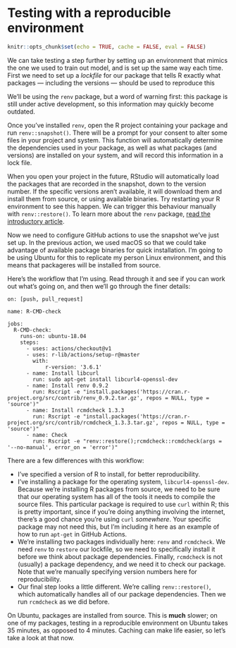 # Testing with a reproducible environment

```r
knitr::opts_chunk$set(echo = TRUE, cache = FALSE, eval = FALSE)
```

We can take testing a step further by setting up an environment that mimics the one we used to train out model, and is set up the same way each time. First we need to set up a *lockfile* for our package that tells R exactly what packages --- including the versions --- should be used to reproduce this 

We'll be using the `renv` package, but a word of warning first: this package is still under active development, so this information may quickly become outdated.

Once you've installed `renv`, open the R project containing your package and run `renv::snapshot()`. There will be a prompt for your consent to alter some files in your project and system. This function will automatically determine the dependencies used in your package, as well as what packages (and versions) are installed on your system, and will record this information in a lock file.

When you open your project in the future, RStudio will automatically load the packages that are recorded in the snapshot, down to the version number. If the specific versions aren't available, it will download them and install them from source, or using available binaries. Try restarting your R environment to see this happen. We can trigger this behaviour manually with `renv::restore()`. To learn more about the `renv` package, [read the introductory article](https://rstudio.github.io/renv/articles/renv.html).

Now we need to configure GitHub actions to use the snapshot we've just set up. In the previous action, we used macOS so that we could take advantage of available package binaries for quick installation. I'm going to be using Ubuntu for this to replicate my person Linux environment, and this means that packageres will be installed from source.

Here's the workflow that I'm using. Read through it and see if you can work out what's going on, and then we'll go through the finer details:

```
on: [push, pull_request]

name: R-CMD-check

jobs:
  R-CMD-check:
    runs-on: ubuntu-18.04
    steps:
      - uses: actions/checkout@v1
      - uses: r-lib/actions/setup-r@master
        with:
            r-version: '3.6.1'
      - name: Install libcurl
        run: sudo apt-get install libcurl4-openssl-dev
      - name: Install renv 0.9.2
        run: Rscript -e "install.packages('https://cran.r-project.org/src/contrib/renv_0.9.2.tar.gz', repos = NULL, type = 'source')"
      - name: Install rcmdcheck 1.3.3
        run: Rscript -e "install.packages('https://cran.r-project.org/src/contrib/rcmdcheck_1.3.3.tar.gz', repos = NULL, type = 'source')"
      - name: Check
        run: Rscript -e "renv::restore();rcmdcheck::rcmdcheck(args = '--no-manual', error_on = 'error')"
```

There are a few differences with this workflow:

* I've specified a version of R to install, for better reproducibility.
* I've installing a package for the operating system, `libcurl4-openssl-dev`. Because we're installing R packages from source, we need to be sure that our operating system has all of the tools it needs to compile the source files. This particular package is required to use `curl` within R; this is pretty important, since if you're doing anything involving the internet, there's a good chance you're using `curl` *somewhere*. Your specific package may not need this, but I'm including it here as an example of how to run `apt-get` in GitHub Actions.
* We're installing two packages individually here: `renv` and `rcmdcheck`. We need `renv` to `restore` our lockfile, so we need to specifically install it before we think about package dependencies. Finally, `rcmdcheck` is not (usually) a package dependency, and we need it to check our package. Note that we're manually specifying version numbers here for reproducibility.
* Our final step looks a little different. We're calling `renv::restore()`, which automatically handles all of our package dependencies. Then we run `rcmdcheck` as we did before.

On Ubuntu, packages are installed from source. This is **much** slower; on one of my packages, testing in a reproducible environment on Ubuntu takes 35 minutes, as opposed to 4 minutes. Caching can make life easier, so let's take a look at that now.

